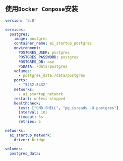 ## 使用`Docker Compose`安装

```yaml
version: '3.8'

services:
  postgres:
    image: postgres
    container_name: ai_startup_postgres
    environment:
      POSTGRES_USER: postgres
      POSTGRES_PASSWORD: postgres
      POSTGRES_DB: asm
      PGDATA: /data/postgres
    volumes:
      - postgres_data:/data/postgres
    ports:
      - "5432:5432"
    networks:
      - ai_startup_network
    restart: unless-stopped
    healthcheck:
      test: ["CMD-SHELL", "pg_isready -U postgres"]
      interval: 10s
      timeout: 5s
      retries: 5

networks:
  ai_startup_network:
    driver: bridge

volumes:
  postgres_data:
```
